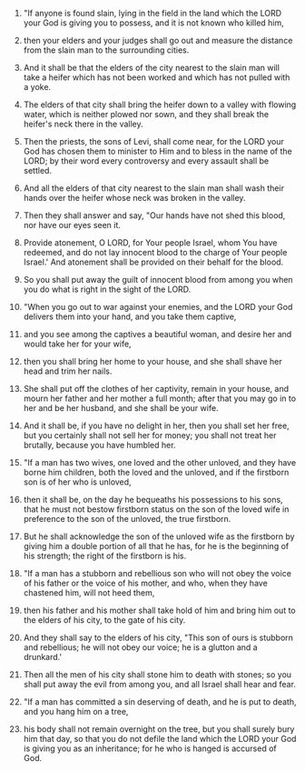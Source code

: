 
1. "If anyone is found slain, lying in the field in the land which the LORD your God is giving you to possess, and it is not known who killed him,

2. then your elders and your judges shall go out and measure the distance from the slain man to the surrounding cities.

3. And it shall be that the elders of the city nearest to the slain man will take a heifer which has not been worked and which has not pulled with a yoke.

4. The elders of that city shall bring the heifer down to a valley with flowing water, which is neither plowed nor sown, and they shall break the heifer's neck there in the valley.

5. Then the priests, the sons of Levi, shall come near, for the LORD your God has chosen them to minister to Him and to bless in the name of the LORD; by their word every controversy and every assault shall be settled.

6. And all the elders of that city nearest to the slain man shall wash their hands over the heifer whose neck was broken in the valley.

7. Then they shall answer and say, "Our hands have not shed this blood, nor have our eyes seen it.

8. Provide atonement, O LORD, for Your people Israel, whom You have redeemed, and do not lay innocent blood to the charge of Your people Israel.' And atonement shall be provided on their behalf for the blood.

9. So you shall put away the guilt of innocent blood from among you when you do what is right in the sight of the LORD.

10. "When you go out to war against your enemies, and the LORD your God delivers them into your hand, and you take them captive,

11. and you see among the captives a beautiful woman, and desire her and would take her for your wife,

12. then you shall bring her home to your house, and she shall shave her head and trim her nails.

13. She shall put off the clothes of her captivity, remain in your house, and mourn her father and her mother a full month; after that you may go in to her and be her husband, and she shall be your wife.

14. And it shall be, if you have no delight in her, then you shall set her free, but you certainly shall not sell her for money; you shall not treat her brutally, because you have humbled her.

15. "If a man has two wives, one loved and the other unloved, and they have borne him children, both the loved and the unloved, and if the firstborn son is of her who is unloved,

16. then it shall be, on the day he bequeaths his possessions to his sons, that he must not bestow firstborn status on the son of the loved wife in preference to the son of the unloved, the true firstborn.

17. But he shall acknowledge the son of the unloved wife as the firstborn by giving him a double portion of all that he has, for he is the beginning of his strength; the right of the firstborn is his.

18. "If a man has a stubborn and rebellious son who will not obey the voice of his father or the voice of his mother, and who, when they have chastened him, will not heed them,

19. then his father and his mother shall take hold of him and bring him out to the elders of his city, to the gate of his city.

20. And they shall say to the elders of his city, "This son of ours is stubborn and rebellious; he will not obey our voice; he is a glutton and a drunkard.'

21. Then all the men of his city shall stone him to death with stones; so you shall put away the evil from among you, and all Israel shall hear and fear.

22. "If a man has committed a sin deserving of death, and he is put to death, and you hang him on a tree,

23. his body shall not remain overnight on the tree, but you shall surely bury him that day, so that you do not defile the land which the LORD your God is giving you as an inheritance; for he who is hanged is accursed of God.


